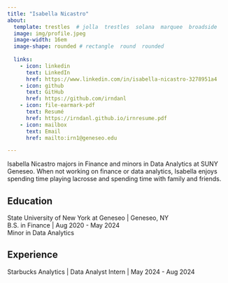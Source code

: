```yaml
---
title: "Isabella Nicastro" 
about:
  template: trestles  # jolla  trestles  solana  marquee  broadside
  image: img/profile.jpeg
  image-width: 16em
  image-shape: rounded # rectangle  round  rounded
  
  links:
    - icon: linkedin
      text: LinkedIn
      href: https://www.linkedin.com/in/isabella-nicastro-3278951a4
    - icon: github
      text: GitHub
      href: https://github.com/irndanl
    - icon: file-earmark-pdf
      text: Resumé
      href: https://irndanl.github.io/irnresume.pdf
    - icon: mailbox
      text: Email
      href: mailto:irn1@geneseo.edu

---
```



Isabella Nicastro majors in Finance and minors in Data Analytics at SUNY Geneseo. When not working on finance or data analytics, Isabella enjoys spending time playing lacrosse and spending time with family and friends.

## Education

State University of New York at Geneseo | Geneseo, NY <br>
B.S. in Finance | Aug 2020 - May 2024 <br>
Minor in Data Analytics  

## Experience

Starbucks Analytics | Data Analyst Intern | May 2024 - Aug 2024


